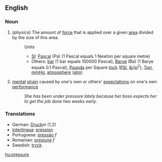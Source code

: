 ==English==
=== Noun ===
#(''physics'') The amount of [[force]] that is applied over a given [[area]] divided by the size of this area.
#:Units
#:*[[SI]]: [[Pascal]] (Pa) (1 Pascal equals 1 Newton per square metre)
#:*Others: [[bar]] (1 bar equals 100000 Pascal), [[Barye]] (Ba) (1 Barye equals 0.1 Pascal), [[Pound]]s per Square [[Inch]] ([[PSI]], [[lb]]/[[in]]<sup>2</sup>), [[Torr]], [[mmHg]], [[atmosphere]] ([[atm]])
#[[mental]] [[strain]] caused by one's own or others' [[expectation]]s on one's own [[performance]]
#:''She has been under pressure lately because her boss expects her to get the job done two weeks early.''

=== Translations ===
*German: [[Druck]]''m'' (1,2)
*[[Interlingua]]: [[pression]]
*Portuguese: [[pressão]] ''f''
*Romanian: [[presiune]] ''f''
*Swedish: [[tryck]]

[[hu:pressure]]